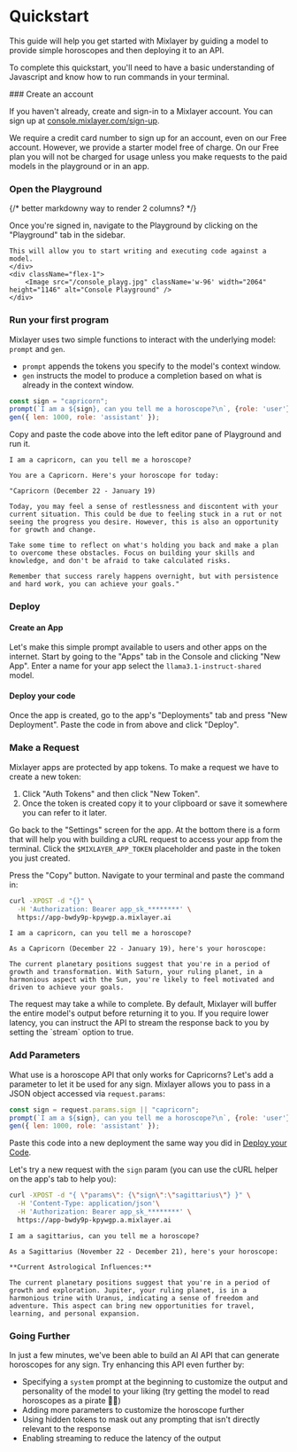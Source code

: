 
# Quickstart

This guide will help you get started with Mixlayer by guiding a model to provide simple horoscopes and then deploying it to an API. 

To complete this quickstart, you'll need to have a basic understanding of Javascript and know how to run commands in your terminal.

<Steps>
### Create an account
 
If you haven't already, create and sign-in to a Mixlayer account. You can sign up at [console.mixlayer.com/sign-up](https://console.mixlayer.com/sign-up). 

<Callout type="info" emoji="ℹ️">
  We require a credit card number to sign up for an account, even on our Free account. However, we provide a starter model free of charge. On our Free plan you will not be charged for usage unless you make requests to the paid models in the playground or in an app. 
</Callout>
 
### Open the Playground

{/* better markdowny way to render 2 columns?  */}
<div className="flex space-x-3 mt-5"> 
    <div className="flex-1">
    Once you're signed in, navigate to the Playground by clicking on the "Playground" tab in the sidebar.

    This will allow you to start writing and executing code against a model. 
    </div>
    <div className="flex-1">    
        <Image src="/console_playg.jpg" className='w-96' width="2064" height="1146" alt="Console Playground" />
    </div>
</div>  

### Run your first program
Mixlayer uses two simple functions to interact with the underlying model: `prompt` and `gen`. 

* `prompt` appends the tokens you specify to the model's context window. 
* `gen` instructs the model to produce a completion based on what is already in the context window. 

```js filename="prompt.js" copy /prompt/ /gen/
const sign = "capricorn"; 
prompt(`I am a ${sign}, can you tell me a horoscope?\n`, {role: 'user'}); 
gen({ len: 1000, role: 'assistant' });
```

Copy and paste the code above into the left editor pane of Playground and run it.

```plain filename="output.txt"
I am a capricorn, can you tell me a horoscope?

You are a Capricorn. Here's your horoscope for today:

"Capricorn (December 22 - January 19)

Today, you may feel a sense of restlessness and discontent with your current situation. This could be due to feeling stuck in a rut or not seeing the progress you desire. However, this is also an opportunity for growth and change.

Take some time to reflect on what's holding you back and make a plan to overcome these obstacles. Focus on building your skills and knowledge, and don't be afraid to take calculated risks.

Remember that success rarely happens overnight, but with persistence and hard work, you can achieve your goals."
```

### Deploy

#### Create an App 
Let's make this simple prompt available to users and other apps on the internet. Start by going to the "Apps" tab in the Console and clicking "New App". Enter a name for your app select the `llama3.1-instruct-shared` model.

#### Deploy your code
Once the app is created, go to the app's "Deployments" tab and press "New Deployment". Paste the code in from above and click "Deploy". 

### Make a Request 
Mixlayer apps are protected by app tokens. To make a request we have to create a new token:

1. Click "Auth Tokens" and then click "New Token". 
2. Once the token is created copy it to your clipboard or save it somewhere you can refer to it later. 

Go back to the "Settings" screen for the app. At the bottom there is a form that will help you with building a cURL request to access your app from the terminal. Click the `$MIXLAYER_APP_TOKEN` placeholder and paste in the token you just created. 

Press the "Copy" button. Navigate to your terminal and paste the command in: 

```bash filename="curl.sh" copy
curl -XPOST -d "{}" \
  -H 'Authorization: Bearer app_sk_********' \
  https://app-bwdy9p-kpywgp.a.mixlayer.ai
```

```filename="output.txt"
I am a capricorn, can you tell me a horoscope?

As a Capricorn (December 22 - January 19), here's your horoscope:

The current planetary positions suggest that you're in a period of growth and transformation. With Saturn, your ruling planet, in a harmonious aspect with the Sun, you're likely to feel motivated and driven to achieve your goals.
```

<Callout type="info" emoji="ℹ️">
  The request may take a while to complete. By default, Mixlayer will buffer the entire model's output before returning it to you. If you require lower latency, 
  you can instruct the API to stream the response back to you by setting the `stream` option to true. 
</Callout>

### Add Parameters

What use is a horoscope API that only works for Capricorns? Let's add a parameter to let it be used for any sign. Mixlayer allows you to pass in a JSON object accessed via `request.params`: 

```js filename="prompt.js" /request\.params/
const sign = request.params.sign || "capricorn"; 
prompt(`I am a ${sign}, can you tell me a horoscope?\n`, {role: 'user'}); 
gen({ len: 1000, role: 'assistant' });
```

Paste this code into a new deployment the same way you did in [Deploy your Code](#deploy-your-code).

Let's try a new request with the `sign` param (you can use the cURL helper on the app's tab to help you): 

```bash filename="curl.sh" copy
curl -XPOST -d "{ \"params\": {\"sign\":\"sagittarius\"} }" \
  -H 'Content-Type: application/json'\
  -H 'Authorization: Bearer app_sk_********' \
  https://app-bwdy9p-kpywgp.a.mixlayer.ai
```

```plain filename="output.txt"
I am a sagittarius, can you tell me a horoscope?

As a Sagittarius (November 22 - December 21), here's your horoscope:

**Current Astrological Influences:**

The current planetary positions suggest that you're in a period of growth and exploration. Jupiter, your ruling planet, is in a harmonious trine with Uranus, indicating a sense of freedom and adventure. This aspect can bring new opportunities for travel, learning, and personal expansion.
```

### Going Further

In just a few minutes, we've been able to build an AI API that can generate horoscopes for any sign. Try enhancing this API even further by: 

* Specifying a `system` prompt at the beginning to customize the output and personality of the model to your liking (try getting the model to read horoscopes as a pirate 🏴‍☠️)
* Adding more parameters to customize the horoscope further
* Using hidden tokens to mask out any prompting that isn't directly relevant to the response 
* Enabling streaming to reduce the latency of the output 

</Steps>